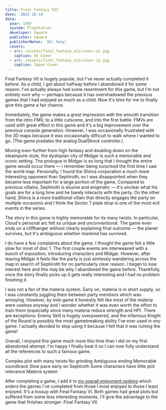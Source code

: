 ```yaml
---
title: Final Fantasy VII
date: '2022-10-14'
data:
  year: 1997
  system: PlayStation
  developer: Square
  publisher: Square
  publisherNotes: 'US: Sony'
  covers:
  - src: /assets/final_fantasy_vii/cover-us.jpg
    caption: US Cover
  - src: /assets/final_fantasy_vii/cover-jp.jpg
    caption: Japan Cover
---
```

Final&nbsp;Fantasy&nbsp;VII is hugely popular, but I've never actually completed it before. As a child, I got about
halfway before I abandoned it for some reason. I've actually always had some resentment for this game, but I'm not
entirely sure why &mdash; perhaps because it has overshadowed the previous games that I had enjoyed so much as a child.
Now it's time for me to finally give this game a fair chance.

<GameHeader />

Immediately, the game makes a great impression with the smooth transition from the intro FMV, to a little cutscene, and
into the first battle. FMVs are used with great effect in this game and it's a big improvement over the previous console
generation. However, I was occasionally frustrated with the 3D maps because it was occasionally difficult to walk where
I wanted to go. (The game predates the analog DualShock controller.)

Moving even further from high fantasy and doubling down on the steampunk style, the dystopian city of Midgar is such a
memorable and iconic setting. The prologue in Midgar is so long that I thought the entire game would occur there &mdash;
I remember being surprised the first time I saw the world map. <Spoiler>Personally, I found the Shinra corporation a
much more interesting opponent than Sephiroth, so I was disappointed when they became less important for a large portion
of the game. Compared to previous villains, Sephiroth is elusive and enigmatic &mdash; it's unclear what his goals are
for a long time and he barely interacts with the party. On the other hand, Shinra is a more traditional villain that
directly engages the party on multiple occasions and I think the Sector 7 plate drop is one of the most evil events
in the series.</Spoiler>

The story in this game is highly memorable for its many twists. In particular, Cloud's personal arc felt so unique and
unconventional. <Spoiler>The game even ends on a cliffhanger without clearly explaining final outcome &mdash; the planet
survives, but it's ambiguous whether mankind has survived.</Spoiler>

I do have a few complaints about the game. I thought the game felt a little slow for most of disc 1. The first couple
events are interweaved with a bunch of exposition, introducing characters and Midgar. However, after <Spoiler>leaving
Midgar</Spoiler> it feels like the party is just aimlessly wandering across the map <Spoiler>in search of Sephiroth for
no particularly clear reason</Spoiler>. I began to lose interest here and this may be why I abandoned the game before.
Thankfully, once the story finally picks up it gets really interesting and I had no problem finishing it.

I was not a fan of the materia system. Early on, materia is in short supply, so I was constantly juggling them between
party members which was annoying. However, by mid-game it honestly felt like most of the materia were useless anyway and
I wonder whether it was even worth the effort to train them (especially since many materia reduce strength and HP).
There are exceptions: Enemy Skill is hugely overpowered, and the infamous Knight of the Round is possibly the most
gamebreaking ability I've ever used in _any_ game. I actually decided to stop using it because I felt that it was
ruining the game!

Overall, I enjoyed this game much more this time than I did on my first abandoned attempt. I'm happy I finally beat it
so I can now fully understand all the references to such a famous game.

<LikedDisliked>
  <LikedList>
    <LikedItem>Complex plot with many twists</LikedItem>
    <LikedItem>No grinding</LikedItem>
    <LikedItem><Spoiler>Ambiguous ending</Spoiler></LikedItem>
    <LikedItem>Memorable soundtrack</LikedItem>
  </LikedList>
  <DislikedList>
    <DislikedItem>Slow pace early on</DislikedItem>
    <DislikedItem>Sephiroth</DislikedItem>
    <DislikedItem>Some characters have little plot relevance</DislikedItem>
    <DislikedItem>Materia system</DislikedItem>
  </DislikedList>
</LikedDisliked>

After completing a game, I add it to [my overall enjoyment ranking](/ranking) which orders the games I've completed from
those I most enjoyed to those I least enjoyed. It's a tossup with Final&nbsp;Fantasy&nbsp;VI. Both games had great plots
but suffered from some less interesting moments. I'll give the advantage to the game that finishes stronger:
Final&nbsp;Fantasy&nbsp;VII.

<GameRanking game={slug} />
